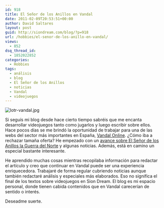 ```yaml
---
id: 918
title: El Señor de los Anillos en Vandal
date: 2011-02-09T20:53:51+00:00
author: David Saltares
layout: post
guid: http://siondream.com/blog/?p=918
url: /hobbies/el-senor-de-los-anillo-en-vandal/
views:
  - 852
dsq_thread_id:
  - 1852022852
categories:
  - Hobbies
tags:
  - análisis
  - blog
  - El Señor de los Anillos
  - noticias
  - Vandal
  - videojuegos
---
```


![lotr-vandal.jpg](/img/wp/lotr-vandal.webp)

Si seguís mi blog desde hace cierto tiempo sabréis que me encanta desarrollar videojuegos tanto como jugarlos y luego escribir sobre ellos. Hace pocos días se me brindó la oportunidad de trabajar para una de las webs del sector más importantes en España, [Vandal Online](http://www.vandal.net/). ¿Cómo iba a rechazar tamaña oferta? He empezado con un [avance sobre El Señor de los Anillos la Guerra del Norte](http://www.vandal.net/avances/ps3/el-senor-de-los-anillos-la-guerra-del-norte/12250/1) y algunas noticias. Además, está en camino un especial bastante interesante.

He aprendido muchas cosas mientras recopilaba información para redactar el artículo y creo que continuar en Vandal puede ser una experiencia enriquecedora. Trabajaré de forma regular cubriendo noticias aunque también redactaré análisis y especiales más elaborados. Eso no significa el final de los textos sobre videojuegos en Sion Dream. El blog es mi espacio personal, donde tienen cabida contenidos que en Vandal carecerían de sentido o interés.

Deseadme suerte.
